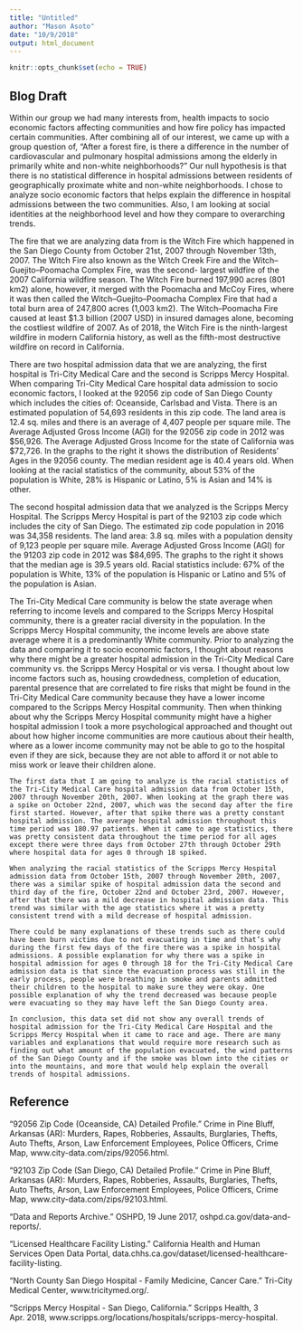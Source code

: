 ```yaml
---
title: "Untitled"
author: "Mason Asoto"
date: "10/9/2018"
output: html_document
---
```


```r
knitr::opts_chunk$set(echo = TRUE)
```

## Blog Draft

Within our group we had many interests from, health impacts to socio economic factors affecting communities and how fire policy has impacted certain communities. After combining all of our interest, we came up with a group question of, “After a forest fire, is there a difference in the number of cardiovascular and pulmonary hospital admissions among the elderly in primarily white and non-white neighborhoods?” Our null hypothesis is that there is no statistical difference in hospital admissions between residents of geographically proximate white and non-white neighborhoods. I chose to analyze socio economic factors that helps explain the difference in hospital admissions between the two communities. Also, I am looking at social identities at the neighborhood level and how they compare to overarching trends. 

The fire that we are analyzing data from is the Witch Fire which happened in the San Diego County from October 21st, 2007 through November 13th, 2007. The Witch Fire also known as the Witch Creek Fire and the Witch–Guejito–Poomacha Complex Fire, was the second- 
largest wildfire of the 2007 California wildfire season. The Witch Fire burned 197,990 acres (801 km2) alone, however, it merged with the Poomacha and McCoy Fires, where it was then called the Witch–Guejito–Poomacha Complex Fire that had a total burn area of 247,800 acres (1,003 km2). The Witch–Poomacha Fire caused at least $1.3 billion (2007 USD) in insured damages alone, becoming the costliest wildfire of 2007. As of 2018, the Witch Fire is the ninth-largest wildfire in modern California history, as well as the fifth-most destructive wildfire on record in California. 

There are two hospital admission data that we are analyzing, the first hospital is Tri-City Medical Care and the second is Scripps Mercy Hospital. When comparing Tri-City Medical Care hospital data admission to socio economic factors, I looked at the 92056 zip code of San Diego County which includes the cities of: Oceanside, Carlsbad and Vista. There is an estimated population of 54,693 residents in this zip code. The land area is 12.4 sq. miles and there is an average of 4,407 people per square mile. The Average Adjusted Gross Income (AGI) for the 92056 zip code in 2012 was $56,926. The Average Adjusted Gross Income for the state of California was $72,726. In the graphs to the right it shows the distribution of Residents’ Ages in the 92056 county. The median resident age is 40.4 years old. When looking at the racial statistics of the community, about 53% of the population is White, 28% is Hispanic or Latino, 5% is Asian and 14% is other. 
	
	

The second hospital admission data that we analyzed is the Scripps Mercy Hospital. The Scripps Mercy Hospital is part of the 92103 zip code which includes the city of San Diego. The estimated zip code population in 2016 was 34,358 residents. The land area: 3.8 sq. miles with a population density of 9,123 people per square mile. Average Adjusted Gross Income (AGI) for the 91203 zip code in 2012 was $84,695. The graphs to the right it shows that the median age is 39.5 years old. Racial statistics include: 67% of the population is White, 13% of the population is Hispanic or Latino and 5% of the population is Asian. 

The Tri-City Medical Care community is below the state average when referring to income levels and compared to the Scripps Mercy Hospital community, there is a greater racial diversity in the population. In the Scripps Mercy Hospital community, the income levels are above state average where it is a predominantly White community. Prior to analyzing the data and comparing it to socio economic factors, I thought about reasons why there might be a greater hospital admission in the Tri-City Medical Care community vs. the Scripps Mercy Hospital or vis versa. I thought about low income factors such as, housing crowdedness, completion of education, parental presence that are correlated to fire risks that might be found in the Tri-City Medical Care community because they have a lower income compared to the Scripps Mercy Hospital community. Then when thinking about why the Scripps Mercy Hospital community might have a higher hospital admission I took a more psychological approached and thought out about how higher income communities are more cautious about their health, where as a lower income community may not be able to go to the hospital even if they are sick, because they are not able to afford it or not able to miss work or leave their children alone. 

	The first data that I am going to analyze is the racial statistics of the Tri-City Medical Care hospital admission data from October 15th, 2007 through November 20th, 2007. When looking at the graph there was a spike on October 22nd, 2007, which was the second day after the fire first started. However, after that spike there was a pretty constant hospital admission. The average hospital admission throughout this time period was 180.97 patients. When it came to age statistics, there was pretty consistent data throughout the time period for all ages except there were three days from October 27th through October 29th where hospital data for ages 0 through 18 spiked. 

	When analyzing the racial statistics of the Scripps Mercy Hospital admission data from October 15th, 2007 through November 20th, 2007, there was a similar spike of hospital admission data the second and third day of the fire, October 22nd and October 23rd, 2007. However, after that there was a mild decrease in hospital admission data. This trend was similar with the age statistics where it was a pretty consistent trend with a mild decrease of hospital admission. 

	There could be many explanations of these trends such as there could have been burn victims due to not evacuating in time and that’s why during the first few days of the fire there was a spike in hospital admissions. A possible explanation for why there was a spike in hospital admission for ages 0 through 18 for the Tri-City Medical Care admission data is that since the evacuation process was still in the early process, people were breathing in smoke and parents admitted their children to the hospital to make sure they were okay. One possible explanation of why the trend decreased was because people were evacuating so they may have left the San Diego County area.

	In conclusion, this data set did not show any overall trends of hospital admission for the Tri-City Medical Care Hospital and the Scripps Mercy Hospital when it came to race and age. There are many variables and explanations that would require more research such as finding out what amount of the population evacuated, the wind patterns of the San Diego County and if the smoke was blown into the cities or into the mountains, and more that would help explain the overall trends of hospital admissions. 

















## Reference

“92056 Zip Code (Oceanside, CA) Detailed Profile.” Crime in Pine Bluff, Arkansas (AR): Murders, Rapes, 
Robberies, Assaults, Burglaries, Thefts, Auto Thefts, Arson, Law Enforcement Employees, Police Officers, Crime Map, www.city-data.com/zips/92056.html.

“92103 Zip Code (San Diego, CA) Detailed Profile.” Crime in Pine Bluff, Arkansas (AR): Murders, Rapes, 
Robberies, Assaults, Burglaries, Thefts, Auto Thefts, Arson, Law Enforcement Employees, Police 
Officers, Crime Map, www.city-data.com/zips/92103.html.

“Data and Reports Archive.” OSHPD, 19 June 2017, oshpd.ca.gov/data-and-reports/.

“Licensed Healthcare Facility Listing.” California Health and Human Services Open Data Portal, 
data.chhs.ca.gov/dataset/licensed-healthcare-facility-listing.

“North County San Diego Hospital - Family Medicine, Cancer Care.” Tri-City Medical Center, 
www.tricitymed.org/.

“Scripps Mercy Hospital - San Diego, California.” Scripps Health, 3 Apr. 2018, 
www.scripps.org/locations/hospitals/scripps-mercy-hospital.


